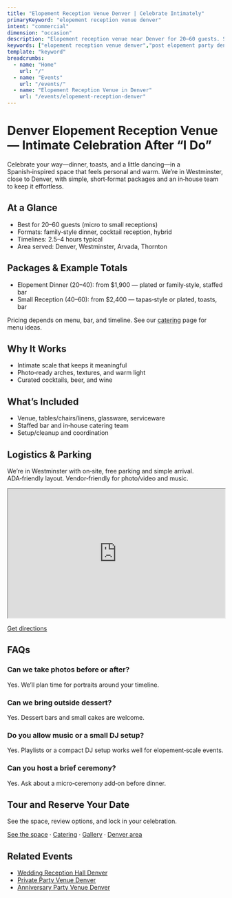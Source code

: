 ```yaml
---
title: "Elopement Reception Venue Denver | Celebrate Intimately"
primaryKeyword: "elopement reception venue denver"
intent: "commercial"
dimension: "occasion"
description: "Elopement reception venue near Denver for 20–60 guests. Spanish-inspired ambiance, curated bar, simple packages, and effortless coordination."
keywords: ["elopement reception venue denver","post elopement party denver","elopement dinner venue"]
template: "keyword"
breadcrumbs:
  - name: "Home"
    url: "/"
  - name: "Events"
    url: "/events/"
  - name: "Elopement Reception Venue in Denver"
    url: "/events/elopement-reception-denver"
---
```



# Denver Elopement Reception Venue — Intimate Celebration After “I Do”

Celebrate your way—dinner, toasts, and a little dancing—in a Spanish‑inspired space that feels personal and warm. We’re in Westminster, close to Denver, with simple, short‑format packages and an in‑house team to keep it effortless.

## At a Glance
- Best for 20–60 guests (micro to small receptions)
- Formats: family‑style dinner, cocktail reception, hybrid
- Timelines: 2.5–4 hours typical
- Area served: Denver, Westminster, Arvada, Thornton

<PricingSnapshot showEightHour={false} />

## Packages & Example Totals
- Elopement Dinner (20–40): from $1,900 — plated or family‑style, staffed bar
- Small Reception (40–60): from $2,400 — tapas‑style or plated, toasts, bar

Pricing depends on menu, bar, and timeline. See our [catering](/catering) page for menu ideas.

## Why It Works
- Intimate scale that keeps it meaningful
- Photo‑ready arches, textures, and warm light
- Curated cocktails, beer, and wine

## What’s Included
- Venue, tables/chairs/linens, glassware, serviceware
- Staffed bar and in‑house catering team
- Setup/cleanup and coordination

## Logistics & Parking
We’re in Westminster with on‑site, free parking and simple arrival. ADA‑friendly layout. Vendor‑friendly for photo/video and music.

<iframe
  src="https://www.google.com/maps?q=8050+Federal+Blvd+Westminster+CO+80031&output=embed"
  width="100%"
  height="300"
  style={{ border: 0 }}
  loading="lazy"
  referrerpolicy="no-referrer-when-downgrade"
  aria-label="Map to Penelope’s Venue, 8050 Federal Blvd, Westminster, CO 80031"
></iframe>

<p><a href="https://www.google.com/maps/dir/?api=1&destination=8050+Federal+Blvd+Westminster+CO+80031" target="_blank" rel="noopener">Get directions</a></p>

## FAQs
### Can we take photos before or after?
Yes. We’ll plan time for portraits around your timeline.

### Can we bring outside dessert?
Yes. Dessert bars and small cakes are welcome.

### Do you allow music or a small DJ setup?
Yes. Playlists or a compact DJ setup works well for elopement‑scale events.

### Can you host a brief ceremony?
Yes. Ask about a micro‑ceremony add‑on before dinner.

## Tour and Reserve Your Date
See the space, review options, and lock in your celebration.

[See the space](/venue) · [Catering](/catering) · [Gallery](/gallery) · [Denver area](/service-areas/denver)

## Related Events
- [Wedding Reception Hall Denver](/events/reception-hall-denver)
- [Private Party Venue Denver](/events/private-party-venue-denver)
- [Anniversary Party Venue Denver](/events/anniversary-party-venue-denver)

<script
  type="application/ld+json"
  dangerouslySetInnerHTML={{
    __html: JSON.stringify({
      "@context": "https://schema.org",
      "@type": "FAQPage",
      "mainEntity": [
        {"@type": "Question", "name": "Can we take photos before or after?", "acceptedAnswer": {"@type": "Answer", "text": "Yes. We’ll plan time for portraits around your timeline."}},
        {"@type": "Question", "name": "Can we bring outside dessert?", "acceptedAnswer": {"@type": "Answer", "text": "Yes. Dessert bars and small cakes are welcome."}},
        {"@type": "Question", "name": "Do you allow music or a small DJ setup?", "acceptedAnswer": {"@type": "Answer", "text": "Yes. Playlists or a compact DJ setup works well for elopement‑scale events."}},
        {"@type": "Question", "name": "Can you host a brief ceremony?", "acceptedAnswer": {"@type": "Answer", "text": "Yes. Ask about a micro‑ceremony add‑on before dinner."}}
      ]
    })
  }}
/>

<script
  type="application/ld+json"
  dangerouslySetInnerHTML={{
    __html: JSON.stringify({
      "@context": "https://schema.org",
      "@type": "Service",
      "serviceType": "Elopement reception venue",
      "provider": {"@type": "LocalBusiness", "name": "Penelope’s Venue"},
      "areaServed": ["Denver", "Westminster", "Arvada", "Thornton"],
      "offers": {"@type": "AggregateOffer", "priceCurrency": "USD", "lowPrice": "1150", "highPrice": "2400"}
    })
  }}
/>


